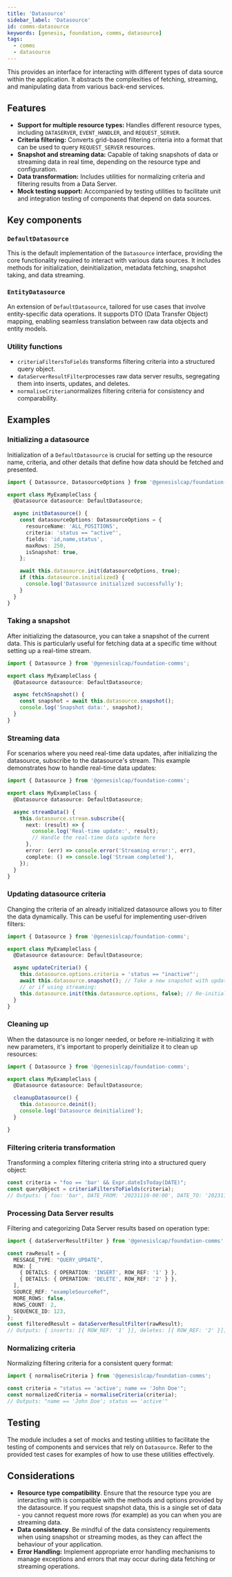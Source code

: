 ```yaml
---
title: 'Datasource'
sidebar_label: 'Datasource'
id: comms-datasource
keywords: [genesis, foundation, comms, datasource]
tags:
  - comms
  - datasource
---
```


This provides an interface for interacting with different types of data source within the application. It abstracts the complexities of fetching, streaming, and manipulating data from various back-end services.

## Features

- **Support for multiple resource types:** Handles different resource types, including `DATASERVER`, `EVENT_HANDLER`, and `REQUEST_SERVER`.
- **Criteria filtering:** Converts grid-based filtering criteria into a format that can be used to query `REQUEST_SERVER` resources.
- **Snapshot and streaming data:** Capable of taking snapshots of data or streaming data in real time, depending on the resource type and configuration.
- **Data transformation:** Includes utilities for normalizing criteria and filtering results from a Data Server.
- **Mock testing support:** Accompanied by testing utilities to facilitate unit and integration testing of components that depend on data sources.

## Key components

### `DefaultDatasource`

This is the default implementation of the `Datasource` interface, providing the core functionality required to interact with various data sources. It includes methods for initialization, deinitialization, metadata fetching, snapshot taking, and data streaming.

### `EntityDatasource`

An extension of `DefaultDatasource`, tailored for use cases that involve entity-specific data operations. It supports DTO (Data Transfer Object) mapping, enabling seamless translation between raw data objects and entity models.

### Utility functions

- `criteriaFiltersToFields` transforms filtering criteria into a structured query object.
- `dataServerResultFilter`processes raw data server results, segregating them into inserts, updates, and deletes.
- `normaliseCriteria`normalizes filtering criteria for consistency and comparability.

## Examples

### Initializing a datasource

Initialization of a `DefaultDatasource` is crucial for setting up the resource name, criteria, and other details that define how data should be fetched and presented.

```typescript
import { Datasource, DatasourceOptions } from '@genesislcap/foundation-comms';

export class MyExampleClass {
  @Datasource datasource: DefaultDatasource;

  async initDatasource() {
    const datasourceOptions: DatasourceOptions = {
      resourceName: 'ALL_POSITIONS',
      criteria: 'status == "active"',
      fields: 'id,name,status',
      maxRows: 250,
      isSnapshot: true,
    };

    await this.datasource.init(datasourceOptions, true);
    if (this.datasource.initialized) {
      console.log('Datasource initialized successfully');
    }
  }
}
```

### Taking a snapshot

After initializing the datasource, you can take a snapshot of the current data. This is particularly useful for fetching data at a specific time without setting up a real-time stream.

```typescript
import { Datasource } from '@genesislcap/foundation-comms';

export class MyExampleClass {
  @Datasource datasource: DefaultDatasource;

  async fetchSnapshot() {
    const snapshot = await this.datasource.snapshot();
    console.log('Snapshot data:', snapshot);
  }
}
```

### Streaming data

For scenarios where you need real-time data updates, after initializing the datasource, subscribe to the datasource's stream. This example demonstrates how to handle real-time data updates:

```typescript
import { Datasource } from '@genesislcap/foundation-comms';

export class MyExampleClass {
  @Datasource datasource: DefaultDatasource;

  async streamData() {
    this.datasource.stream.subscribe({
      next: (result) => {
        console.log('Real-time update:', result);
        // Handle the real-time data update here
      },
      error: (err) => console.error('Streaming error:', err),
      complete: () => console.log('Stream completed'),
    });
  }
}
```

### Updating datasource criteria

Changing the criteria of an already initialized datasource allows you to filter the data dynamically. This can be useful for implementing user-driven filters:

```typescript
import { Datasource } from '@genesislcap/foundation-comms';

export class MyExampleClass {
  @Datasource datasource: DefaultDatasource;

  async updateCriteria() {
    this.datasource.options.criteria = 'status == "inactive"';
    await this.datasource.snapshot(); // Take a new snapshot with updated criteria
    // or if using streaming:
    this.datasource.init(this.datasource.options, false); // Re-initialize to apply the new criteria to the stream
  }
}
```

### Cleaning up

When the datasource is no longer needed, or before re-initializing it with new parameters, it's important to properly deinitialize it to clean up resources:

```typescript
import { Datasource } from '@genesislcap/foundation-comms';

export class MyExampleClass {
  @Datasource datasource: DefaultDatasource;

  cleanupDatasource() {
    this.datasource.deinit();
    console.log('Datasource deinitialized');
  }

}
```

### Filtering criteria transformation

Transforming a complex filtering criteria string into a structured query object:

```typescript
const criteria = "foo == 'bar' && Expr.dateIsToday(DATE)";
const queryObject = criteriaFiltersToFields(criteria);
// Outputs: { foo: 'bar', DATE_FROM: '20231110-00:00', DATE_TO: '20231111-00:00' }
```

### Processing Data Server results

Filtering and categorizing Data Server results based on operation type:

```typescript
import { dataServerResultFilter } from '@genesislcap/foundation-comms';

const rawResult = {
  MESSAGE_TYPE: "QUERY_UPDATE",
  ROW: [
    { DETAILS: { OPERATION: 'INSERT', ROW_REF: '1' } },
    { DETAILS: { OPERATION: 'DELETE', ROW_REF: '2' } },
  ],
  SOURCE_REF: "exampleSourceRef",
  MORE_ROWS: false,
  ROWS_COUNT: 2,
  SEQUENCE_ID: 123,
};
const filteredResult = dataServerResultFilter(rawResult);
// Outputs: { inserts: [{ ROW_REF: '1' }], deletes: [{ ROW_REF: '2' }], updates: [], SOURCE_REF: "exampleSourceRef" }
```

### Normalizing criteria

Normalizing filtering criteria for a consistent query format:

```typescript
import { normaliseCriteria } from '@genesislcap/foundation-comms';

const criteria = "status == 'active'; name == 'John Doe'";
const normalizedCriteria = normaliseCriteria(criteria);
// Outputs: "name == 'John Doe'; status == 'active'"
```

## Testing

The module includes a set of mocks and testing utilities to facilitate the testing of components and services that rely on `Datasource`. Refer to the provided test cases for examples of how to use these utilities effectively.

## Considerations

- **Resource type compatibility**. Ensure that the resource type you are interacting with is compatible with the methods and options provided by the datasource. If you request snapshot data, this is a single set of data - you cannot request more rows (for example) as you can when you are streaming data.
- **Data consistency**. Be mindful of the data consistency requirements when using snapshot or streaming modes, as they can affect the behaviour of your application.
- **Error Handling:** Implement appropriate error handling mechanisms to manage exceptions and errors that may occur during data fetching or streaming operations.
